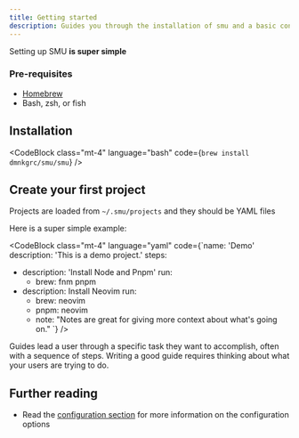 ```yaml
---
title: Getting started
description: Guides you through the installation of smu and a basic configuration
---
```


<script>import {CodeBlock} from '@skeletonlabs/skeleton';</script>

Setting up SMU **is super simple**

### Pre-requisites

- [Homebrew](https://docs.brew.sh/Installation)
- Bash, zsh, or fish

## Installation

<CodeBlock class="mt-4" language="bash" code={`brew install dmnkgrc/smu/smu`} />

## Create your first project

Projects are loaded from `~/.smu/projects` and they should be YAML files

Here is a super simple example:

<CodeBlock
	class="mt-4"
	language="yaml"
	code={`name: 'Demo'
description: 'This is a demo project.'
steps:
- description: 'Install Node and Pnpm'
  run:
    - brew: fnm pnpm
- description: Install Neovim
  run:
    - brew: neovim
    - pnpm: neovim
    - note: "Notes are great for giving more context about what's going on."
  `}
/>

Guides lead a user through a specific task they want to accomplish, often with a sequence of steps.
Writing a good guide requires thinking about what your users are trying to do.

## Further reading

- Read the [configuration section](/reference/configuration) for more information on the configuration options
